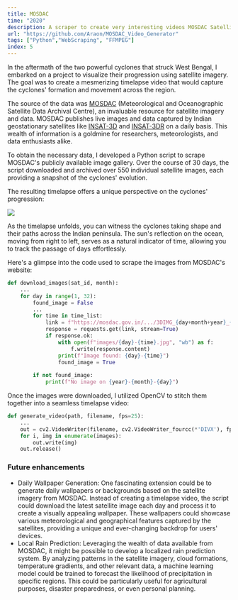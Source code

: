 ```yaml
---
title: MOSDAC
time: "2020"
description: A scraper to create very interesting videos MOSDAC Satellite Data
url: "https://github.com/Araon/MOSDAC_Video_Generator"
tags: ["Python","WebScraping", "FFMPEG"]
index: 5
---
```

In the aftermath of the two powerful cyclones that struck West Bengal, I embarked on a project to visualize their progression using satellite imagery. The goal was to create a mesmerizing timelapse video that would capture the cyclones' formation and movement across the region.

The source of the data was [MOSDAC](https://www.mosdac.gov.in/) (Meteorological and Oceanographic Satellite Data Archival Centre), an invaluable resource for satellite imagery and data. MOSDAC publishes live images and data captured by Indian geostationary satellites like [INSAT-3D](https://www.isro.gov.in/INSAT_3D.html) and [INSAT-3DR](https://www.isro.gov.in/INSAT_3DR.html) on a daily basis. This wealth of information is a goldmine for researchers, meteorologists, and data enthusiasts alike.

To obtain the necessary data, I developed a Python script to scrape MOSDAC's publicly available image gallery. Over the course of 30 days, the script downloaded and archived over 550 individual satellite images, each providing a snapshot of the cyclones' evolution.

The resulting timelapse offers a unique perspective on the cyclones' progression:

<Image
width={640}
height={480}
caption="L1B FULL DISK"
src="https://raw.githubusercontent.com/Araon/MOSDAC_Video_Generator/master/demos/INSAT-3D.gif"
/>


As the timelapse unfolds, you can witness the cyclones taking shape and their paths across the Indian peninsula. The sun's reflection on the ocean, moving from right to left, serves as a natural indicator of time, allowing you to track the passage of days effortlessly.

Here's a glimpse into the code used to scrape the images from MOSDAC's website:
```Python
def download_images(sat_id, month):
    ...
    for day in range(1, 32):
        found_image = False
        ...
        for time in time_list:
            link = f"https://mosdac.gov.in/.../3DIMG_{day+month+year}_{time}_{sat_id}.jpg"
            response = requests.get(link, stream=True)
            if response.ok:
                with open(f"images/{day}-{time}.jpg", "wb") as f:
                    f.write(response.content)
                print(f"Image found: {day}-{time}")
                found_image = True
        
        if not found_image:
            print(f"No image on {year}-{month}-{day}")
```
Once the images were downloaded, I utilized OpenCV to stitch them together into a seamless timelapse video:
```Python
def generate_video(path, filename, fps=25):
    ...
    out = cv2.VideoWriter(filename, cv2.VideoWriter_fourcc(*'DIVX'), fps, size)
    for i, img in enumerate(images):
        out.write(img)
    out.release()
```

### Future enhancements
- Daily Wallpaper Generation:
One fascinating extension could be to generate daily wallpapers or backgrounds based on the satellite imagery from MOSDAC. Instead of creating a timelapse video, the script could download the latest satellite image each day and process it to create a visually appealing wallpaper. These wallpapers could showcase various meteorological and geographical features captured by the satellites, providing a unique and ever-changing backdrop for users' devices.
- Local Rain Prediction:
Leveraging the wealth of data available from MOSDAC, it might be possible to develop a localized rain prediction system. By analyzing patterns in the satellite imagery, cloud formations, temperature gradients, and other relevant data, a machine learning model could be trained to forecast the likelihood of precipitation in specific regions. This could be particularly useful for agricultural purposes, disaster preparedness, or even personal planning.